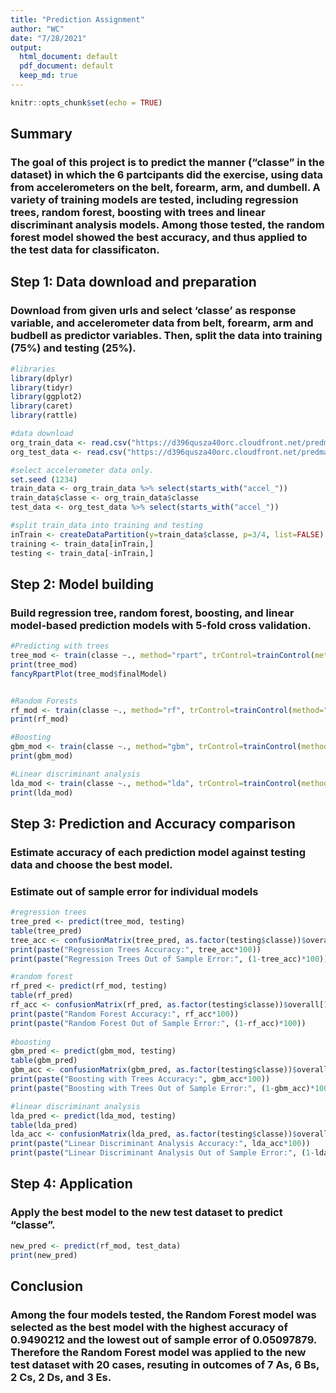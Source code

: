 ```yaml
---
title: "Prediction Assignment"
author: "WC"
date: "7/28/2021"
output:
  html_document: default
  pdf_document: default
  keep_md: true
---
```


```r
knitr::opts_chunk$set(echo = TRUE)
```

## Summary
### The goal of this project is to predict the manner ("classe" in the dataset) in which the 6 partcipants did the exercise, using data from accelerometers on the belt, forearm, arm, and dumbell. A variety of training models are tested, including regression trees, random forest, boosting with trees and linear discriminant analysis models. Among those tested, the random forest model showed the best accuracy, and thus applied to the test data for classificaton. 

## Step 1: Data download and preparation
### Download from given urls and select 'classe' as response variable, and accelerometer data from belt, forearm, arm and budbell as predictor variables. Then, split the data into training (75%) and testing (25%).

```r
#libraries
library(dplyr)
library(tidyr)
library(ggplot2)
library(caret)
library(rattle)

#data download
org_train_data <- read.csv("https://d396qusza40orc.cloudfront.net/predmachlearn/pml-training.csv")
org_test_data <- read.csv("https://d396qusza40orc.cloudfront.net/predmachlearn/pml-testing.csv")

#select accelerometer data only.
set.seed (1234)
train_data <- org_train_data %>% select(starts_with("accel_"))
train_data$classe <- org_train_data$classe
test_data <- org_test_data %>% select(starts_with("accel_"))

#split train_data into training and testing
inTrain <- createDataPartition(y=train_data$classe, p=3/4, list=FALSE)
training <- train_data[inTrain,]
testing <- train_data[-inTrain,]
```

## Step 2: Model building
### Build regression tree, random forest, boosting, and linear model-based prediction models with 5-fold cross validation. 

```r

#Predicting with trees
tree_mod <- train(classe ~., method="rpart", trControl=trainControl(method="cv", number=5), data=training)
print(tree_mod)
fancyRpartPlot(tree_mod$finalModel)


#Random Forests
rf_mod <- train(classe ~., method="rf", trControl=trainControl(method="cv", number=5), data=training)
print(rf_mod)

#Boosting
gbm_mod <- train(classe ~., method="gbm", trControl=trainControl(method="cv", number=5), data=training, verbose=FALSE)
print(gbm_mod)

#Linear discriminant analysis
lda_mod <- train(classe ~., method="lda", trControl=trainControl(method="cv", number=5), data=training)
print(lda_mod)

```

## Step 3: Prediction and Accuracy comparison
### Estimate accuracy of each prediction model against testing data and choose the best model.
### Estimate out of sample error for individual models
``` r
#regression trees
tree_pred <- predict(tree_mod, testing)
table(tree_pred)
tree_acc <- confusionMatrix(tree_pred, as.factor(testing$classe))$overall[1]
print(paste("Regression Trees Accuracy:", tree_acc*100))
print(paste("Regression Trees Out of Sample Error:", (1-tree_acc)*100))

#random forest
rf_pred <- predict(rf_mod, testing)
table(rf_pred)
rf_acc <- confusionMatrix(rf_pred, as.factor(testing$classe))$overall[1]
print(paste("Random Forest Accuracy:", rf_acc*100))
print(paste("Random Forest Out of Sample Error:", (1-rf_acc)*100))
      
#boosting
gbm_pred <- predict(gbm_mod, testing)
table(gbm_pred)
gbm_acc <- confusionMatrix(gbm_pred, as.factor(testing$classe))$overall[1]
print(paste("Boosting with Trees Accuracy:", gbm_acc*100))
print(paste("Boosting with Trees Out of Sample Error:", (1-gbm_acc)*100))

#linear discriminant analysis
lda_pred <- predict(lda_mod, testing)
table(lda_pred)
lda_acc <- confusionMatrix(lda_pred, as.factor(testing$classe))$overall[1]
print(paste("Linear Discriminant Analysis Accuracy:", lda_acc*100))
print(paste("Linear Discriminant Analysis Out of Sample Error:", (1-lda_acc)*100))

```

## Step 4: Application
### Apply the best model to the new test dataset to predict "classe".
``` r
new_pred <- predict(rf_mod, test_data)
print(new_pred)
```

## Conclusion
### Among the four models tested, the Random Forest model was selected as the best model with the highest accuracy of 0.9490212 and the lowest out of sample error of 0.05097879.  Therefore the Random Forest model was applied to the new test dataset with 20 cases, resuting in outcomes of 7 As, 6 Bs, 2 Cs, 2 Ds, and 3 Es.


